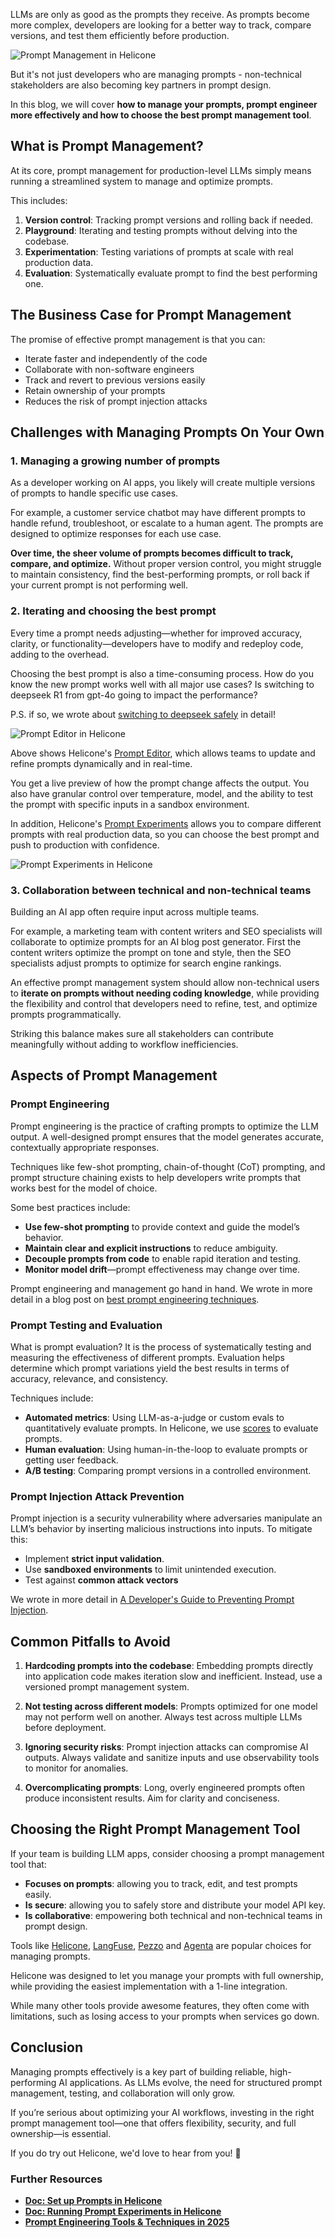LLMs are only as good as the prompts they receive. As prompts become more complex, developers are looking for a better way to track, compare versions, and test them efficiently before production.

![Prompt Management in Helicone](/static/blog/prompt-management/effective-prompt-management.webp)

But it's not just developers who are managing prompts - non-technical stakeholders are also becoming key partners in prompt design.

In this blog, we will cover **how to manage your prompts, prompt engineer more effectively and how to choose the best prompt management tool**.

## What is Prompt Management?

At its core, prompt management for production-level LLMs simply means running a streamlined system to manage and optimize prompts.

This includes:

1. **Version control**: Tracking prompt versions and rolling back if needed.
2. **Playground**: Iterating and testing prompts without delving into the codebase.
3. **Experimentation**: Testing variations of prompts at scale with real production data.
4. **Evaluation**: Systematically evaluate prompt to find the best performing one.

## The Business Case for Prompt Management

The promise of effective prompt management is that you can:

- Iterate faster and independently of the code
- Collaborate with non-software engineers
- Track and revert to previous versions easily
- Retain ownership of your prompts
- Reduces the risk of prompt injection attacks

## Challenges with Managing Prompts On Your Own

### 1. Managing a growing number of prompts

As a developer working on AI apps, you likely will create multiple versions of prompts to handle specific use cases.

For example, a customer service chatbot may have different prompts to handle refund, troubleshoot, or escalate to a human agent. The prompts are designed to optimize responses for each use case.

**Over time, the sheer volume of prompts becomes difficult to track, compare, and optimize.** Without proper version control, you might struggle to maintain consistency, find the best-performing prompts, or roll back if your current prompt is not performing well.

### 2. Iterating and choosing the best prompt

Every time a prompt needs adjusting—whether for improved accuracy, clarity, or functionality—developers have to modify and redeploy code, adding to the overhead.

Choosing the best prompt is also a time-consuming process. How do you know the new prompt works well with all major use cases? Is switching to deepseek R1 from gpt-4o going to impact the performance?

P.S. if so, we wrote about <a href="https://www.helicone.ai/blog/switch-to-deepseek" target="_blank" rel="noopener">switching to deepseek safely</a> in detail!

![Prompt Editor in Helicone](/static/blog/prompt-management/helicone-prompt-editor.webp)

Above shows Helicone's <a href="https://us.helicone.ai/prompts" target="_blank" rel="noopener">Prompt Editor</a>, which allows teams to update and refine prompts dynamically and in real-time.

You get a live preview of how the prompt change affects the output. You also have granular control over temperature, model, and the ability to test the prompt with specific inputs in a sandbox environment.

In addition, Helicone's <a href="https://us.helicone.ai/experiments" target="_blank" rel="noopener">Prompt Experiments</a> allows you to compare different prompts with real production data, so you can choose the best prompt and push to production with confidence.

![Prompt Experiments in Helicone](/static/blog/prompt-management/experiments-ui.webp)

### 3. Collaboration between technical and non-technical teams

Building an AI app often require input across multiple teams.

For example, a marketing team with content writers and SEO specialists will collaborate to optimize prompts for an AI blog post generator. First the content writers optimize the prompt on tone and style, then the SEO specialists adjust prompts to optimize for search engine rankings.

An effective prompt management system should allow non-technical users to **iterate on prompts without needing coding knowledge**, while providing the flexibility and control that developers need to refine, test, and optimize prompts programmatically.

Striking this balance makes sure all stakeholders can contribute meaningfully without adding to workflow inefficiencies.

<CallToAction
  title="Try Helicone to manage your prompts ⚡️"
  description="Helicone is the all-in-one tool to manage your prompts, test, compare, and deploy prompts efficiently."
  primaryButtonText="Try Helicone for Free"
  primaryLink="https://us.helicone.ai/"
  secondaryButtonText="Contact Sales"
  secondaryLink="https://us.helicone.ai/contact"
/>

## Aspects of Prompt Management

### Prompt Engineering

Prompt engineering is the practice of crafting prompts to optimize the LLM output. A well-designed prompt ensures that the model generates accurate, contextually appropriate responses.

Techniques like few-shot prompting, chain-of-thought (CoT) prompting, and prompt structure chaining exists to help developers write prompts that works best for the model of choice.

Some best practices include:

- **Use few-shot prompting** to provide context and guide the model’s behavior.
- **Maintain clear and explicit instructions** to reduce ambiguity.
- **Decouple prompts from code** to enable rapid iteration and testing.
- **Monitor model drift**—prompt effectiveness may change over time.

Prompt engineering and management go hand in hand. We wrote in more detail in a blog post on <a href="https://www.helicone.ai/blog/prompt-engineering-tools" target="_blank" rel="noopener">best prompt engineering techniques</a>.

### Prompt Testing and Evaluation

What is prompt evaluation? It is the process of systematically testing and measuring the effectiveness of different prompts. Evaluation helps determine which prompt variations yield the best results in terms of accuracy, relevance, and consistency.

Techniques include:

- **Automated metrics**: Using LLM-as-a-judge or custom evals to quantitatively evaluate prompts. In Helicone, we use <a href="https://docs.helicone.ai/features/advanced-usage/scores" target="_blank" rel="noopener">scores</a> to evaluate prompts.
- **Human evaluation**: Using human-in-the-loop to evaluate prompts or getting user feedback.
- **A/B testing**: Comparing prompt versions in a controlled environment.

<CallToAction
  title="How to Test Your LLM Prompts? 📝"
  description="Before deploying a prompt into production, be sure to test across different models, input conditions, and domains. Check's a blog post we wrote on how to test your LLM prompts!"
  primaryButtonText="Read More"
  primaryLink="https://www.helicone.ai/blog/test-your-llm-prompts"
  secondaryButtonText="Contact Sales"
  secondaryLink="https://us.helicone.ai/contact"
/>

### Prompt Injection Attack Prevention

Prompt injection is a security vulnerability where adversaries manipulate an LLM’s behavior by inserting malicious instructions into inputs. To mitigate this:

- Implement **strict input validation**.
- Use **sandboxed environments** to limit unintended execution.
- Test against **common attack vectors**

We wrote in more detail in <a href="https://www.helicone.ai/blog/preventing-prompt-injection" target="_blank" rel="noopener">A Developer's Guide to Preventing Prompt Injection</a>.

## Common Pitfalls to Avoid

1. **Hardcoding prompts into the codebase**: Embedding prompts directly into application code makes iteration slow and inefficient. Instead, use a versioned prompt management system.

2. **Not testing across different models**: Prompts optimized for one model may not perform well on another. Always test across multiple LLMs before deployment.

3. **Ignoring security risks**: Prompt injection attacks can compromise AI outputs. Always validate and sanitize inputs and use observability tools to monitor for anomalies.

4. **Overcomplicating prompts**: Long, overly engineered prompts often produce inconsistent results. Aim for clarity and conciseness.

## Choosing the Right Prompt Management Tool

If your team is building LLM apps, consider choosing a prompt management tool that:

- **Focuses on prompts**: allowing you to track, edit, and test prompts easily.
- **Is secure**: allowing you to safely store and distribute your model API key.
- **Is collaborative**: empowering both technical and non-technical teams in prompt design.

Tools like <a href="https://helicone.ai/" target="_blank" rel="noopener">Helicone</a>, <a href="https://www.langfuse.com/" target="_blank" rel="noopener noreferrer">LangFuse</a>, <a href="https://pezzo.com/" target="_blank" rel="noopener noreferrer">Pezzo</a> and <a href="https://agenta.ai/" target="_blank" rel="noopener noreferrer">Agenta</a> are popular choices for managing prompts.

Helicone was designed to let you manage your prompts with full ownership, while providing the easiest implementation with a 1-line integration.

While many other tools provide awesome features, they often come with limitations, such as losing access to your prompts when services go down.

## Conclusion

Managing prompts effectively is a key part of building reliable, high-performing AI applications. As LLMs evolve, the need for structured prompt management, testing, and collaboration will only grow.

If you’re serious about optimizing your AI workflows, investing in the right prompt management tool—one that offers flexibility, security, and full ownership—is essential.

If you do try out Helicone, we'd love to hear from you! 🚀

### Further Resources

- **<a href="https://docs.helicone.ai/features/prompts" target="_blank" rel="noopener">Doc: Set up Prompts in Helicone</a>**
- **<a href="https://docs.helicone.ai/features/experiments" target="_blank" rel="noopener">Doc: Running Prompt Experiments in Helicone</a>**
- **<a href="https://www.helicone.ai/blog/prompt-engineering-tools" target="_blank" rel="noopener">Prompt Engineering Tools & Techniques in 2025</a>**

<Questions />
